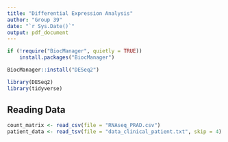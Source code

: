 ```yaml
---
title: "Differential Expression Analysis"
author: "Group 39"
date: "`r Sys.Date()`"
output: pdf_document
---
```


```r
if (!require("BiocManager", quietly = TRUE))
    install.packages("BiocManager")

BiocManager::install("DESeq2")

library(DESeq2)
library(tidyverse)
```

## Reading Data
```r
count_matrix <- read_csv(file = "RNAseq_PRAD.csv")
patient_data <- read_tsv(file = "data_clinical_patient.txt", skip = 4)
```

